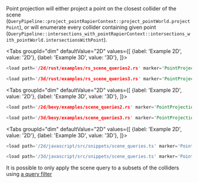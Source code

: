 

Point projection will either project a point on the closest collider of the scene (<rapier>`QueryPipeline::project_point`</rapier><bevy>`RapierContext::project_point`</bevy><js>`World.projectPoint`</js>),
or will enumerate every collider containing given point (<rapier>`QueryPipeline::intersections_with_point`</rapier><bevy>`RapierContext::intersections_with_point`</bevy><js>`World.intersectionsWithPoint`</js>).

<rapier>

<Tabs
    groupId="dim"
    defaultValue="2D"
    values={[
        {label: 'Example 2D', value: '2D'},
        {label: 'Example 3D', value: '3D'},
    ]}>
<TabItem value="2D">

```rust
<load path='/2d/rust/examples/rs_scene_queries2.rs' marker='PointProjection' />
```

</TabItem>
<TabItem value="3D">

```rust
<load path='/3d/rust/examples/rs_scene_queries3.rs' marker='PointProjection' />
```

</TabItem>
</Tabs>

</rapier>
<bevy>

<Tabs
groupId="dim"
defaultValue="2D"
values={[
{label: 'Example 2D', value: '2D'},
{label: 'Example 3D', value: '3D'},
]}>
<TabItem value="2D">

```rust
<load path='/2d/bevy/examples/scene_queries2.rs' marker='PointProjection' />
```

</TabItem>
<TabItem value="3D">

```rust
<load path='/3d/bevy/examples/scene_queries3.rs' marker='PointProjection' />
```

</TabItem>
</Tabs>

</bevy>
<js>

<Tabs
groupId="dim"
defaultValue="2D"
values={[
{label: 'Example 2D', value: '2D'},
{label: 'Example 3D', value: '3D'},
]}>
<TabItem value="2D">

```js
<load path='/2d/javascript/src/snippets/scene_queries.ts' marker='PointProjection' />
```

</TabItem>
<TabItem value="3D">

```js
<load path='/3d/javascript/src/snippets/scene_queries.ts' marker='PointProjection' />
```

</TabItem>
</Tabs>

</js>

It is possible to only apply the scene query to a subsets of the colliders using [a query filter](./scene_queries_point_projection.mdx#query-filters)
